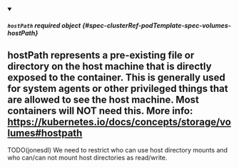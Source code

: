 


<details className="config-field" data-expandable="true" open>
<summary>

##### `hostPath` <span className="config-field-required" data-required="false">required</span> <span className="config-field-type">object</span> <span className="config-field-default"></span> <span className="config-field-enum"></span> {#spec-clusterRef-podTemplate-spec-volumes-hostPath}

hostPath represents a pre-existing file or directory on the host
machine that is directly exposed to the container. This is generally
used for system agents or other privileged things that are allowed
to see the host machine. Most containers will NOT need this.
More info: https://kubernetes.io/docs/concepts/storage/volumes#hostpath
---
TODO(jonesdl) We need to restrict who can use host directory mounts and who can/can not
mount host directories as read/write.

</summary>

<PartialHostPathreference />


</details>
